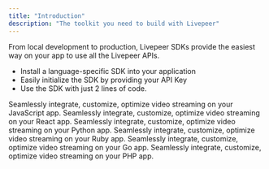 ```yaml
---
title: "Introduction"
description: "The toolkit you need to build with Livepeer"
---
```


From local development to production, Livepeer SDKs provide the easiest way on
your app to use all the Livepeer APIs.

- Install a language-specific SDK into your application
- Easily initialize the SDK by providing your API Key
- Use the SDK with just 2 lines of code.

<CardGroup cols={2}>
  <Card title="JavaScript" icon="js" color="#F7E029" href="/sdks/javascript">
    Seamlessly integrate, customize, optimize video streaming on your JavaScript
    app.
  </Card>
  <Card
    title="React / React Native"
    icon="react"
    color="#5ED2F3"
    href="/sdks/livepeer-react"
  >
    Seamlessly integrate, customize, optimize video streaming on your React app.
  </Card>
  <Card title="Python" icon="python" color="#4c8abe" href="/sdks/python">
    Seamlessly integrate, customize, optimize video streaming on your Python
    app.
  </Card>
  <Card title="Ruby" icon="gem" color="#ac0d01" href="/sdks/ruby">
    Seamlessly integrate, customize, optimize video streaming on your Ruby app.
  </Card>
  <Card title="Golang" icon="golang" color="#00add8" href="/sdks/golang">
    Seamlessly integrate, customize, optimize video streaming on your Go app.
  </Card>
  <Card title="PHP" icon="php" color="#787cb4" href="/sdks/php">
    Seamlessly integrate, customize, optimize video streaming on your PHP app.
  </Card>
</CardGroup>
